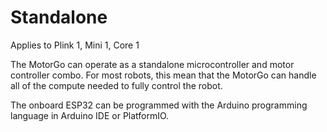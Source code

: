 
# Standalone

<Callout type="info" emoji="🤖">
    Applies to Plink 1, Mini 1, Core 1
</Callout>

The MotorGo can operate as a standalone microcontroller and motor controller combo. For most robots, this mean that the MotorGo can handle all of the compute needed to fully control the robot.

The onboard ESP32 can be programmed with the Arduino programming language in Arduino IDE or PlatformIO.